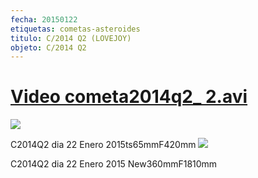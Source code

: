 ```yaml
---
fecha: 20150122
etiquetas: cometas-asteroides
titulo: C/2014 Q2 (LOVEJOY)
objeto: C/2014 Q2
---
```


# <a href="https://drive.google.com/file/d/0B9X-aeZtOZTwOUF2MlkwQWVoaG8/view?usp=sharing">Video cometa2014q2_ 2.avi</a>
<img src="https://astroccd.files.wordpress.com/2012/12/2014q2_20150123_i88651.jpg" />

C2014Q2 dia 22 Enero 2015ts65mmF420mm
<img src="https://astroccd.files.wordpress.com/2012/12/2014q2f1_20150122_i88.jpg" />

C2014Q2 dia 22 Enero 2015 New360mmF1810mm